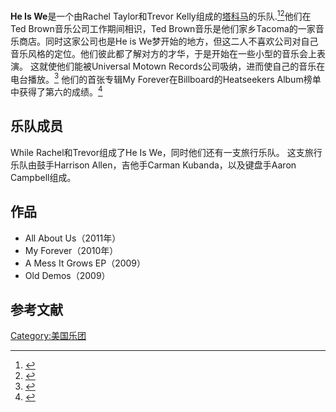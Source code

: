 {{Infobox musical artist
|Name            = He Is We
|Img             =
|Background      = group_or_band
|Origin          = {{USA}}[[华盛顿州|华盛顿州]][[塔科马|塔科马]]
|Genre           = [[独立流行乐|独立流行乐]]
|Years_active    = 2008年至今
|Label           = Universal Motown Records
|Associated_acts =
|URL             = http://www.heiswemusic.com
|Current_members = Rachel Taylor <br> Trevor Kelly
}}
'''He Is We'''是一个由Rachel Taylor和Trevor Kelly组成的[[塔科马|塔科马]]的乐队.<ref name=verbicidemagazine>{{cite web|last=Rose|first=Hanna|title=Interview: He Is We|url=http://www.verbicidemagazine.com/2011/01/04/interview-he-is-we/|publisher=Scissor Press|accessdate=2011-01-22|archive-date=2011-07-19|archive-url=https://web.archive.org/web/20110719132346/http://www.verbicidemagazine.com/2011/01/04/interview-he-is-we/|dead-url=no}}</ref><ref>{{cite web|last=TOOMBS|first=MIKEL|title=CONCERT PREVIEW: Auburn's He Is We has a Taylor Swiftian ingenuousness|url=http://blog.seattlepi.com/afterdark/archives/227193.asp|publisher=Hearst Seattle Media|accessdate=2011-01-22|archive-date=2011-01-29|archive-url=https://web.archive.org/web/20110129064043/http://blog.seattlepi.com/afterdark/archives/227193.asp|dead-url=no}}</ref>他们在Ted Brown音乐公司工作期间相识，Ted Brown音乐是他们家乡Tacoma的一家音乐商店。同时这家公司也是He is We梦开始的地方，但这二人不喜欢公司对自己音乐风格的定位。他们彼此都了解对方的才华，于是开始在一些小型的音乐会上表演。{{fact|date=January 2011}} 这就使他们能被Universal Motown Records公司吸纳，进而使自己的音乐在电台播放。<ref>{{cite web|last=Boyer|first=Travis|title=He Is We Interview: SXSW 2010|url=http://www.spinner.com/2010/03/12/he-is-we-interview-sxsw-2010/|publisher=AOL Music|accessdate=2011-01-22|archiveurl=https://archive.is/20120910120906/http://www.spinner.com/2010/03/12/he-is-we-interview-sxsw-2010/|archivedate=2012年9月10日|deadurl=yes}}</ref>   他们的首张专辑My Forever在Billboard的Heatseekers Album榜单中获得了第六的成绩。<ref>{{cite web|title=THE WORKING GROUP PRESENTS: THE LOVE IS ALL AROUND US TOUR W/ THE SCENE AESTHETIC...|url=http://hangout.altsounds.com/news/125037-the-working-group-presents-the-love-is-all-around-us-tour-w-the-scene-aesthetic.html|publisher=Alt sounds|accessdate=2011-01-22|deadurl=yes|archiveurl=https://web.archive.org/web/20110121230905/http://hangout.altsounds.com/news/125037-the-working-group-presents-the-love-is-all-around-us-tour-w-the-scene-aesthetic.html|archivedate=2011年1月21日}}</ref>

== 乐队成员 ==
While Rachel和Trevor组成了He Is We，同时他们还有一支旅行乐队。{{fact|date=January 2011}} 这支旅行乐队由鼓手Harrison Allen，吉他手Carman Kubanda，以及键盘手Aaron Campbell组成。{{fact|date=January 2011}}

== 作品 ==
*All About Us（2011年）
*My Forever（2010年）
*A Mess It Grows EP（2009）
*Old Demos（2009）

== 参考文献==
{{Reflist}}

{{normdaten}}
[[Category:美国乐团|Category:美国乐团]]